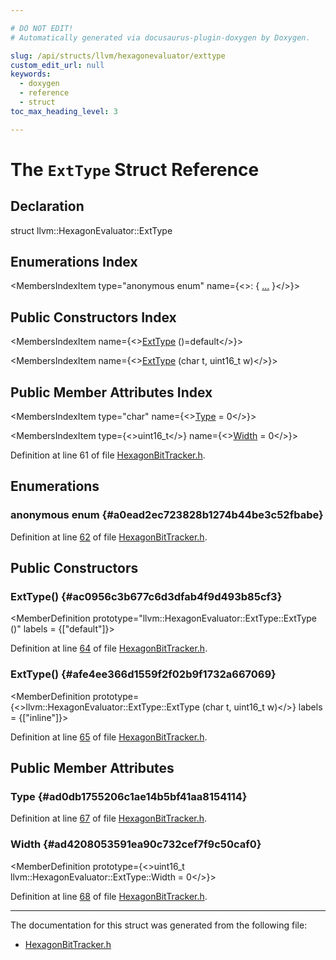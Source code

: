```yaml
---

# DO NOT EDIT!
# Automatically generated via docusaurus-plugin-doxygen by Doxygen.

slug: /api/structs/llvm/hexagonevaluator/exttype
custom_edit_url: null
keywords:
  - doxygen
  - reference
  - struct
toc_max_heading_level: 3

---
```





# The `ExtType` Struct Reference

<DoxygenPage pluginConfig={pluginConfig}>



## Declaration

<CodeBlock>struct llvm::HexagonEvaluator::ExtType</CodeBlock>

## Enumerations Index

<MembersIndex>

<MembersIndexItem
  type="anonymous enum"
  name={<>:  &#123; <a href="#a0ead2ec723828b1274b44be3c52fbabe">...</a> &#125;</>}>
</MembersIndexItem>

</MembersIndex>

## Public Constructors Index

<MembersIndex>

<MembersIndexItem
  name={<><a href="#ac0956c3b677c6d3dfab4f9d493b85cf3">ExtType</a> ()=default</>}>
</MembersIndexItem>

<MembersIndexItem
  name={<><a href="#afe4ee366d1559f2f02b9f1732a667069">ExtType</a> (char t, uint16&#95;t w)</>}>
</MembersIndexItem>

</MembersIndex>

## Public Member Attributes Index

<MembersIndex>

<MembersIndexItem
  type="char"
  name={<><a href="#ad0db1755206c1ae14b5bf41aa8154114">Type</a> = 0</>}>
</MembersIndexItem>

<MembersIndexItem
  type={<>uint16&#95;t</>}
  name={<><a href="#ad4208053591ea90c732cef7f9c50caf0">Width</a> = 0</>}>
</MembersIndexItem>

</MembersIndex>


Definition at line 61 of file <a href="/docs/api/files/lib/lib/target/lib/target/hexagon/hexagonbittracker-h">HexagonBitTracker.h</a>.

<SectionDefinition>

## Enumerations

### anonymous enum  {#a0ead2ec723828b1274b44be3c52fbabe}

<MemberDefinition
  prototype="anonymous enum ">

<EnumerationList title="Enumeration values">

<Link id="a0ead2ec723828b1274b44be3c52fbabea8d53ee4a89299bf2635f3eb5746457e7" />
<EnumerationListItem name="SExt">

</EnumerationListItem>

<Link id="a0ead2ec723828b1274b44be3c52fbabea3accd96b3071d92a799be6344dc35b03" />
<EnumerationListItem name="ZExt">

</EnumerationListItem>

</EnumerationList>

Definition at line <a href="/docs/api/files/lib/lib/target/lib/target/hexagon/hexagonbittracker-h/#l00062">62</a> of file <a href="/docs/api/files/lib/lib/target/lib/target/hexagon/hexagonbittracker-h">HexagonBitTracker.h</a>.
</MemberDefinition>

</SectionDefinition>

<SectionDefinition>

## Public Constructors

### ExtType() {#ac0956c3b677c6d3dfab4f9d493b85cf3}

<MemberDefinition
  prototype="llvm::HexagonEvaluator::ExtType::ExtType ()"
  labels = {["default"]}>

Definition at line <a href="/docs/api/files/lib/lib/target/lib/target/hexagon/hexagonbittracker-h/#l00064">64</a> of file <a href="/docs/api/files/lib/lib/target/lib/target/hexagon/hexagonbittracker-h">HexagonBitTracker.h</a>.
</MemberDefinition>

### ExtType() {#afe4ee366d1559f2f02b9f1732a667069}

<MemberDefinition
  prototype={<>llvm::HexagonEvaluator::ExtType::ExtType (char t, uint16&#95;t w)</>}
  labels = {["inline"]}>

Definition at line <a href="/docs/api/files/lib/lib/target/lib/target/hexagon/hexagonbittracker-h/#l00065">65</a> of file <a href="/docs/api/files/lib/lib/target/lib/target/hexagon/hexagonbittracker-h">HexagonBitTracker.h</a>.
</MemberDefinition>

</SectionDefinition>

<SectionDefinition>

## Public Member Attributes

### Type {#ad0db1755206c1ae14b5bf41aa8154114}

<MemberDefinition
  prototype="char llvm::HexagonEvaluator::ExtType::Type = 0">

Definition at line <a href="/docs/api/files/lib/lib/target/lib/target/hexagon/hexagonbittracker-h/#l00067">67</a> of file <a href="/docs/api/files/lib/lib/target/lib/target/hexagon/hexagonbittracker-h">HexagonBitTracker.h</a>.
</MemberDefinition>

### Width {#ad4208053591ea90c732cef7f9c50caf0}

<MemberDefinition
  prototype={<>uint16&#95;t llvm::HexagonEvaluator::ExtType::Width = 0</>}>

Definition at line <a href="/docs/api/files/lib/lib/target/lib/target/hexagon/hexagonbittracker-h/#l00068">68</a> of file <a href="/docs/api/files/lib/lib/target/lib/target/hexagon/hexagonbittracker-h">HexagonBitTracker.h</a>.
</MemberDefinition>

</SectionDefinition>

<hr/>

The documentation for this struct was generated from the following file:

<ul>
<li><a href="/docs/api/files/lib/lib/target/lib/target/hexagon/hexagonbittracker-h">HexagonBitTracker.h</a></li>
</ul>

</DoxygenPage>
